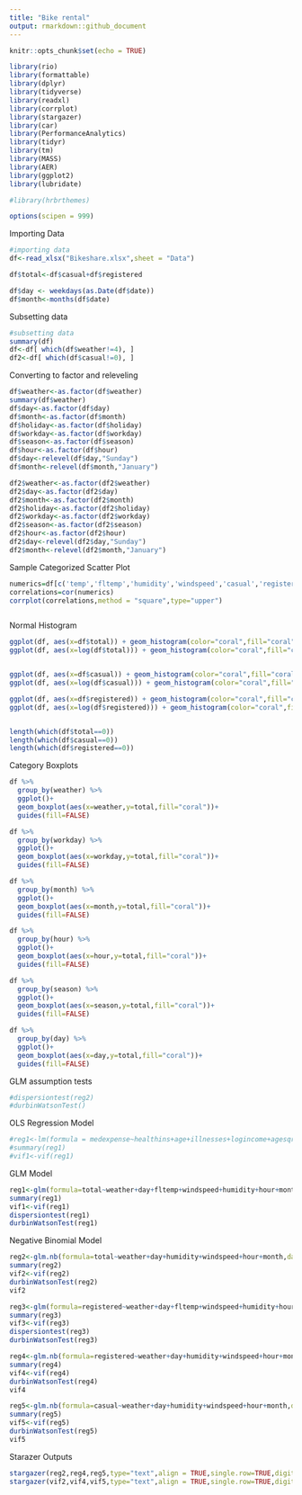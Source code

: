 ```yaml
---
title: "Bike rental"
output: rmarkdown::github_document
---
```


```r
knitr::opts_chunk$set(echo = TRUE)
```


```r
library(rio)
library(formattable)
library(dplyr)
library(tidyverse)
library(readxl)
library(corrplot)
library(stargazer)
library(car)
library(PerformanceAnalytics)
library(tidyr)
library(tm)
library(MASS)
library(AER)
library(ggplot2)
library(lubridate)

#library(hrbrthemes)

options(scipen = 999)
```

Importing Data
```r
#importing data
df<-read_xlsx("Bikeshare.xlsx",sheet = "Data")
```

```r
df$total<-df$casual+df$registered
```

```r
df$day <- weekdays(as.Date(df$date))
df$month<-months(df$date)
```

Subsetting data

```r
#subsetting data
summary(df)
df<-df[ which(df$weather!=4), ]
df2<-df[ which(df$casual!=0), ]
```


Converting to factor and releveling
```r
df$weather<-as.factor(df$weather)
summary(df$weather)
df$day<-as.factor(df$day)
df$month<-as.factor(df$month)
df$holiday<-as.factor(df$holiday)
df$workday<-as.factor(df$workday)
df$season<-as.factor(df$season)
df$hour<-as.factor(df$hour)
df$day<-relevel(df$day,"Sunday")
df$month<-relevel(df$month,"January")
```

```r
df2$weather<-as.factor(df2$weather)
df2$day<-as.factor(df2$day)
df2$month<-as.factor(df2$month)
df2$holiday<-as.factor(df2$holiday)
df2$workday<-as.factor(df2$workday)
df2$season<-as.factor(df2$season)
df2$hour<-as.factor(df2$hour)
df2$day<-relevel(df2$day,"Sunday")
df2$month<-relevel(df2$month,"January")
```


Sample Categorized Scatter Plot
```r
numerics=df[c('temp','fltemp','humidity','windspeed','casual','registered','total')]
correlations=cor(numerics)
corrplot(correlations,method = "square",type="upper")



```



Normal Histogram
```r
ggplot(df, aes(x=df$total)) + geom_histogram(color="coral",fill="coral")+ggtitle("Histogram of total rentals")+xlab("Total Rentals")
ggplot(df, aes(x=log(df$total))) + geom_histogram(color="coral",fill="coral")+ggtitle("Histogram of Log of total rentals")+xlab("Log of Total Rentals")


ggplot(df, aes(x=df$casual)) + geom_histogram(color="coral",fill="coral")+ggtitle("Histogram of casual rentals")+xlab("Casual Rentals")
ggplot(df, aes(x=log(df$casual))) + geom_histogram(color="coral",fill="coral")+ggtitle("Histogram of Log of casual rentals")+xlab("Log of Casual Rentals")

ggplot(df, aes(x=df$registered)) + geom_histogram(color="coral",fill="coral")+ggtitle("Histogram of registered rentals")+xlab("Registered Rentals")
ggplot(df, aes(x=log(df$registered))) + geom_histogram(color="coral",fill="coral")+ggtitle("Histogram of Log registered rentals")+xlab("Log of Registered Rentals")


length(which(df$total==0))
length(which(df$casual==0))
length(which(df$registered==0))
```

Category Boxplots

```r
df %>%
  group_by(weather) %>%
  ggplot()+
  geom_boxplot(aes(x=weather,y=total,fill="coral"))+
  guides(fill=FALSE)

df %>%
  group_by(workday) %>%
  ggplot()+
  geom_boxplot(aes(x=workday,y=total,fill="coral"))+
  guides(fill=FALSE)

df %>%
  group_by(month) %>%
  ggplot()+
  geom_boxplot(aes(x=month,y=total,fill="coral"))+
  guides(fill=FALSE)

df %>%
  group_by(hour) %>%
  ggplot()+
  geom_boxplot(aes(x=hour,y=total,fill="coral"))+
  guides(fill=FALSE)

df %>%
  group_by(season) %>%
  ggplot()+
  geom_boxplot(aes(x=season,y=total,fill="coral"))+
  guides(fill=FALSE)

df %>%
  group_by(day) %>%
  ggplot()+
  geom_boxplot(aes(x=day,y=total,fill="coral"))+
  guides(fill=FALSE)


```

GLM assumption tests
```r
#dispersiontest(reg2)
#durbinWatsonTest()
```



OLS Regression Model
```r
#reg1<-lm(formula = medexpense~healthins+age+illnesses+logincome+agesqrd+healthscore+female+ssiratio+private+prioritylist+midincome+lowincome+vgh+fph+blackhisp+firmsize,data=df)
#summary(reg1)
#vif1<-vif(reg1)
```


GLM Model
```r
reg1<-glm(formula=total~weather+day+fltemp+windspeed+humidity+hour+month,data=df,family = poisson)
summary(reg1)
vif1<-vif(reg1)
dispersiontest(reg1)
durbinWatsonTest(reg1)
```


Negative Binomial Model
```r
reg2<-glm.nb(formula=total~weather+day+humidity+windspeed+hour+month,data=df)
summary(reg2)
vif2<-vif(reg2)
durbinWatsonTest(reg2)
vif2
```

```r
reg3<-glm(formula=registered~weather+day+fltemp+windspeed+humidity+hour+month,data=df,family = poisson)
summary(reg3)
vif3<-vif(reg3)
dispersiontest(reg3)
durbinWatsonTest(reg3)
```
```r
reg4<-glm.nb(formula=registered~weather+day+humidity+windspeed+hour+month,data=df)
summary(reg4)
vif4<-vif(reg4)
durbinWatsonTest(reg4)
vif4
```

```r
reg5<-glm.nb(formula=casual~weather+day+humidity+windspeed+hour+month,data=df2)
summary(reg5)
vif5<-vif(reg5)
durbinWatsonTest(reg5)
vif5
```

Starazer Outputs
```r
stargazer(reg2,reg4,reg5,type="text",align = TRUE,single.row=TRUE,digits=2,out = "reg7.txt")
stargazer(vif2,vif4,vif5,type="text",align = TRUE,single.row=TRUE,digits=2,out = "reg8.txt")
```
